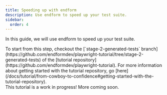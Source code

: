 ```yaml
---
title: Speeding up with endform
description: Use endform to speed up your test suite.
sidebar:
  order: 4
---
```



In this guide, we will use endform to speed up your test suite.

<Aside>
To start from this step, checkout the [`stage-2-generated-tests` branch](https://github.com/endformdev/playwright-tutorial/tree/stage-2-generated-tests) of the [tutorial repository](https://github.com/endformdev/playwright-tutorial).
For more information about getting started with the tutorial repository, go [here](/docs/tutorial/from-cowboy-to-confidence#getting-started-with-the-tutorial-repository).
</Aside>

<Aside type="caution">
This tutorial is a work in progress! More coming soon.
</Aside>

